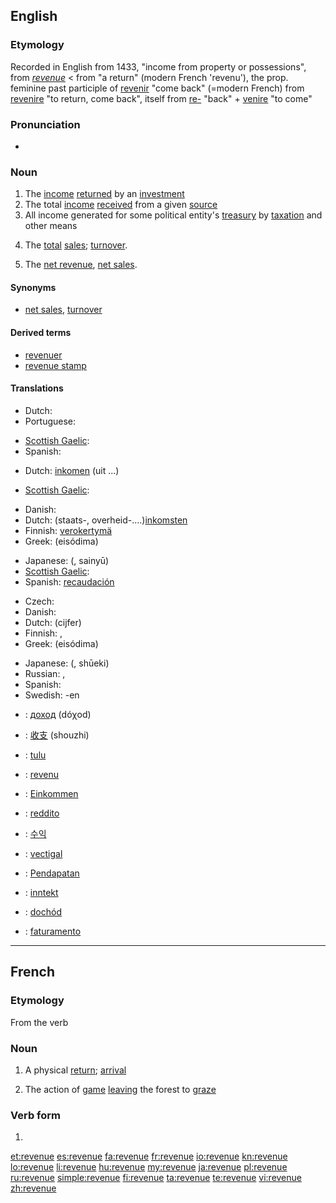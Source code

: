 ==English==

===Etymology===
Recorded in English from 1433, "income from property or possessions", from {{etyl|frm}} ''[[#French|revenue]]'' < from {{etyl|fro}} "a return" (modern French 'revenu'), the prop. feminine past participle of [[revenir]] "come back" (=modern French) from {{etyl|la}} [[revenire]] "to return, come back", itself from [[re-]] "back" + [[venire]] "to come"

===Pronunciation===
* {{audio|en-us-revenue.ogg|Audio (US)}}

===Noun===
{{wikipedia}}
{{en-noun}}

# The [[income]] [[return]]ed by an [[investment]]
# The total [[income]] [[receive]]d from a given [[source]]
# All income generated for some political entity's [[treasury]] by [[taxation]] and other means
# {{accounting}} The [[total]] [[sales]]; [[turnover]].
# {{accounting}} The [[net revenue]], [[net sales]].

====Synonyms====
* {{sense|accounting}} [[net sales]], [[turnover]]

====Derived terms====
* [[revenuer]]
* [[revenue stamp]]

====Translations====
{{trans-top|income from an investment}}
* Dutch: {{t+|nl|opbrengst}}
* Portuguese: {{t|pt|retorno|m}}
{{trans-mid}}
* [[Scottish Gaelic]]: {{t-|gd|teachd-a-steach|m|xs=Scottish Gaelic}}
* Spanish: {{t-|es|retorno}}
{{trans-bottom}}

{{trans-top|total income from a given source}}
* Dutch: [[inkomen]] {{n}} (uit ...)
{{trans-mid}}
* [[Scottish Gaelic]]: {{t-|gd|teachd-a-steach|m|xs=Scottish Gaelic}}
{{trans-bottom}}

{{trans-top|all income for some treasury by taxation e.a.}}
* Danish: {{t|da|skatteindtægt|c}}
* Dutch: (staats-, overheid-....)[[inkomsten]] {{p}}
* Finnish: [[verokertymä]]
* Greek: {{t+|el|εισόδημα|n}} (eisódima)
{{trans-mid}}
* Japanese: {{Jpan|[[歳入]]}} ({{Jpan|[[さいにゅう]]}}, sainyū)
* [[Scottish Gaelic]]: {{t-|gd|teachd-a-steach|m|xs=Scottish Gaelic}}
* Spanish: [[recaudación]]
{{trans-bottom}}

{{trans-see|net revenue}}

{{trans-top|turnover, total sales}}
* Czech: {{t-|cs|výnos|m}}
* Danish: {{t|da|indtægt|c}}
* Dutch: {{t-|nl|omzet|m}}(cijfer)
* Finnish: {{t+|fi|tulot}}, {{t+|fi|liikevaihto}}
* Greek: {{t+|el|εισόδημα|n}} (eisódima)
{{trans-mid}}
* Japanese: {{Jpan|[[収益]]}} ({{Jpan|[[しゅうえき]]}}, shūeki)
* Russian: {{t+|ru|доход|m|tr=doχód}}, {{t+|ru|выручка|f|tr=výručka}}
* Spanish: {{t+|es|rédito}}
* Swedish: {{t|sv|omsättning}}-en
{{trans-bottom}}

{{checktrans-top}}
* {{ttbc|bg}}: [[доход]] (dóχod) {{m}}
* {{ttbc|zh}}: [[收支]] (shouzhi)
* {{ttbc|et}}: [[tulu]]
* {{ttbc|fr}}: [[revenu]] {{m}}
* {{ttbc|de}}: [[Einkommen]] {{n}}
* {{ttbc|it}}: [[reddito]]
{{trans-mid}}
* {{ttbc|ko}}: [[수익]]
* {{ttbc|la}}: [[vectigal]]
* {{ttbc|ms}}: [[Pendapatan]]
* {{ttbc|no}}: [[inntekt]]
* {{ttbc|pl}}: [[dochód]]
* {{ttbc|pt}}: [[faturamento]] {{m}}
{{trans-bottom}}

----

==French==

===Etymology===
From the verb {{term|revenir|lang=fr}}

===Noun===
{{fr-noun|f}}

# A physical [[return]]; [[arrival]]
# {{hunting|lang=fr}} The action of [[game]] [[leaving]] the forest to [[graze]]

===Verb form===
{{infl|fr|past participle}} {{f}}

# {{form of|Feminine singular past participle|revenir|lang=fr}}

[[et:revenue]]
[[es:revenue]]
[[fa:revenue]]
[[fr:revenue]]
[[io:revenue]]
[[kn:revenue]]
[[lo:revenue]]
[[li:revenue]]
[[hu:revenue]]
[[my:revenue]]
[[ja:revenue]]
[[pl:revenue]]
[[ru:revenue]]
[[simple:revenue]]
[[fi:revenue]]
[[ta:revenue]]
[[te:revenue]]
[[vi:revenue]]
[[zh:revenue]]